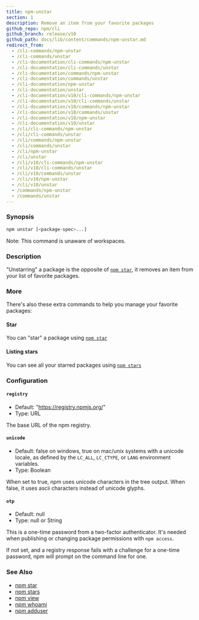 ```yaml
---
title: npm-unstar
section: 1
description: Remove an item from your favorite packages
github_repo: npm/cli
github_branch: release/v10
github_path: docs/lib/content/commands/npm-unstar.md
redirect_from:
  - /cli-commands/npm-unstar
  - /cli-commands/unstar
  - /cli-documentation/cli-commands/npm-unstar
  - /cli-documentation/cli-commands/unstar
  - /cli-documentation/commands/npm-unstar
  - /cli-documentation/commands/unstar
  - /cli-documentation/npm-unstar
  - /cli-documentation/unstar
  - /cli-documentation/v10/cli-commands/npm-unstar
  - /cli-documentation/v10/cli-commands/unstar
  - /cli-documentation/v10/commands/npm-unstar
  - /cli-documentation/v10/commands/unstar
  - /cli-documentation/v10/npm-unstar
  - /cli-documentation/v10/unstar
  - /cli/cli-commands/npm-unstar
  - /cli/cli-commands/unstar
  - /cli/commands/npm-unstar
  - /cli/commands/unstar
  - /cli/npm-unstar
  - /cli/unstar
  - /cli/v10/cli-commands/npm-unstar
  - /cli/v10/cli-commands/unstar
  - /cli/v10/commands/unstar
  - /cli/v10/npm-unstar
  - /cli/v10/unstar
  - /commands/npm-unstar
  - /commands/unstar
---
```


### Synopsis

```bash
npm unstar [<package-spec>...]
```

Note: This command is unaware of workspaces.

### Description

"Unstarring" a package is the opposite of [`npm star`](/cli/v10/commands/npm-star), it removes an item from your list of favorite packages.

### More

There's also these extra commands to help you manage your favorite packages:

#### Star

You can "star" a package using [`npm star`](/cli/v10/commands/npm-star)

#### Listing stars

You can see all your starred packages using [`npm stars`](/cli/v10/commands/npm-stars)

### Configuration

#### `registry`

- Default: "https://registry.npmjs.org/"
- Type: URL

The base URL of the npm registry.

#### `unicode`

- Default: false on windows, true on mac/unix systems with a unicode locale, as defined by the `LC_ALL`, `LC_CTYPE`, or `LANG` environment variables.
- Type: Boolean

When set to true, npm uses unicode characters in the tree output. When false, it uses ascii characters instead of unicode glyphs.

#### `otp`

- Default: null
- Type: null or String

This is a one-time password from a two-factor authenticator. It's needed when publishing or changing package permissions with `npm access`.

If not set, and a registry response fails with a challenge for a one-time password, npm will prompt on the command line for one.

### See Also

- [npm star](/cli/v10/commands/npm-star)
- [npm stars](/cli/v10/commands/npm-stars)
- [npm view](/cli/v10/commands/npm-view)
- [npm whoami](/cli/v10/commands/npm-whoami)
- [npm adduser](/cli/v10/commands/npm-adduser)
